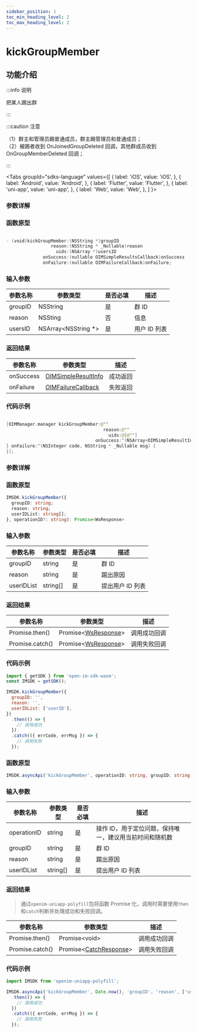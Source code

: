 ```yaml
---
sidebar_position: 1
toc_min_heading_level: 2
toc_max_heading_level: 2
---
```


# kickGroupMember

## 功能介绍

:::info 说明

把某人踢出群

:::

:::caution 注意

（1）群主和管理员踢普通成员，群主踢管理员和普通成员；  
（2）被踢者收到 OnJoinedGroupDeleted 回调，其他群成员收到 OnGroupMemberDeleted 回调；

:::

<Tabs
groupId="sdks-language"
values={[
{ label: 'iOS', value: 'iOS', },
{ label: 'Android', value: 'Android', },
{ label: 'Flutter', value: 'Flutter', },
{ label: 'uni-app', value: 'uni-app', },
{ label: 'Web', value: 'Web', },
]
}>

<TabItem value="Flutter">

### 参数详解

</TabItem>

<TabItem value="iOS">

### 函数原型

```swift showLineNumbers

- (void)kickGroupMember:(NSString *)groupID
                 reason:(NSString * _Nullable)reason
                   uids:(NSArray *)usersID
              onSuccess:(nullable OIMSimpleResultsCallback)onSuccess
              onFailure:(nullable OIMFailureCallback)onFailure;

```

### 输入参数

| 参数名称 | 参数类型             | 是否必填 | 描述         |
| -------- | -------------------- | -------- | ------------ |
| groupID  | NSString             | 是       | 群 ID        |
| reason   | NSSting              | 否       | 信息         |
| usersID  | NSArray<NSString \*> | 是       | 用户 ID 列表 |

### 返回结果

| 参数名称  | 参数类型                                                     | 描述     |
| --------- | ------------------------------------------------------------ | -------- |
| onSuccess | [OIMSimpleResultInfo](docs/sdks/Class/Friend/ResultInfo.mdx) | 成功返回 |
| onFailure | [OIMFailureCallback](docs/sdks/Callback/onError.mdx)         | 失败返回 |

### 代码示例

```swift showLineNumbers

[OIMManager.manager kickGroupMember:@""
                                     reason:@""
                                       uids:@[@""]
                                  onSuccess:^(NSArray<OIMSimpleResultInfo *> * _Nullable results) {
} onFailure:^(NSInteger code, NSString * _Nullable msg) {
}];

```

</TabItem>

<TabItem value="Android">

### 参数详解

</TabItem>

<TabItem value="Web">

### 函数原型

```ts showLineNumbers
IMSDK.kickGroupMember({
  groupID: string;
  reason: string;
  userIDList: string[];
}, operationID?: string): Promise<WsResponse>
```

### 输入参数

| 参数名称   | 参数类型 | 是否必填 | 描述             |
| ---------- | -------- | -------- | ---------------- |
| groupID    | string   | 是       | 群 ID            |
| reason     | string   | 是       | 踢出原因         |
| userIDList | string[] | 是       | 提出用户 ID 列表 |

### 返回结果

| 参数名称        | 参数类型                                                      | 描述         |
| --------------- | ------------------------------------------------------------- | ------------ |
| Promise.then()  | Promise<[WsResponse](docs/sdks/Class/Response/Response.mdx)\> | 调用成功回调 |
| Promise.catch() | Promise<[WsResponse](docs/sdks/Class/Response/Response.mdx)\> | 调用失败回调 |

### 代码示例

```js showLineNumbers
import { getSDK } from 'open-im-sdk-wasm';
const IMSDK = getSDK();

IMSDK.kickGroupMember({
  groupID: '',
  reason: '',
  userIDList: ['userID'],
})
  .then(() => {
    // 调用成功
  })
  .catch(({ errCode, errMsg }) => {
    // 调用失败
  });
```

</TabItem>

<TabItem value="uni-app">

### 函数原型

```ts showLineNumbers
IMSDK.asyncApi('kickGroupMember', operationID: string, groupID: string, reason: string, userIDList: string[]): Promise<void>
```

### 输入参数

| 参数名称    | 参数类型 | 是否必填 | 描述                                                    |
| ----------- | -------- | -------- | ------------------------------------------------------- |
| operationID | string   | 是       | 操作 ID，用于定位问题，保持唯一，建议用当前时间和随机数 |
| groupID     | string   | 是       | 群 ID                                                   |
| reason      | string   | 是       | 踢出原因                                                |
| userIDList  | string[] | 是       | 提出用户 ID 列表                                        |

### 返回结果

> 通过`openim-uniapp-polyfill`包将函数 Promise 化，调用时需要使用`then`和`catch`判断并处理成功和失败回调。

| 参数名称        | 参数类型                                                         | 描述         |
| --------------- | ---------------------------------------------------------------- | ------------ |
| Promise.then()  | Promise<void\>                                                   | 调用成功回调 |
| Promise.catch() | Promise<[CatchResponse](docs/sdks/Class/Response/Response.mdx)\> | 调用失败回调 |

### 代码示例

```js showLineNumbers
import IMSDK from 'openim-uniapp-polyfill';

IMSDK.asyncApi('kickGroupMember', Date.now(), 'groupID', 'reason', ['userID'])
  .then(() => {
    // 调用成功
  })
  .catch(({ errCode, errMsg }) => {
    // 调用失败
  });
```

</TabItem>

</Tabs>
